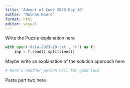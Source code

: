 ```yaml
---
title: "Advent of Code 2023 Day 10"
author: "Nathan Moore"
format: html
editor: visual
---
```


Write the Puzzle explanation here

```python

with open('data-2023-10.txt', 'r') as f:
    inp = f.read().splitlines()

```

Maybe write an explanation of the solution approach here

```python
# here's another python cell for good luck

```

Paste part two here
